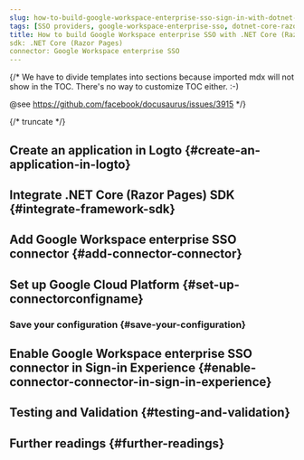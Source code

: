 ```yaml
---
slug: how-to-build-google-workspace-enterprise-sso-sign-in-with-dotnet-core-razor-pages-and-logto
tags: [SSO providers, google-workspace-enterprise-sso, dotnet-core-razor-pages, c#, SAML authentication, enterprise login, SSO login]
title: How to build Google Workspace enterprise SSO with .NET Core (Razor Pages)
sdk: .NET Core (Razor Pages)
connector: Google Workspace enterprise SSO
---
```


{/*
  We have to divide templates into sections because imported mdx will not show in the TOC.
  There's no way to customize TOC either. :-)

  @see https://github.com/facebook/docusaurus/issues/3915
*/}




{/* truncate */}

<Intro connector={connector} sdk=".NET Core (Razor Pages)" link="https://learn.microsoft.com/aspnet/core/razor-pages" />

## Create an application in Logto \{#create-an-application-in-logto}

<CreateApplication type="传统 Web" framework=".NET Core (Razor Pages)" />

## Integrate .NET Core (Razor Pages) SDK \{#integrate-framework-sdk}

<IntegrateSdk />

## Add Google Workspace enterprise SSO connector \{#add-connector-connector}

<AddSsoConnector framework=".NET Core (Razor Pages)" />

## Set up Google Cloud Platform \{#set-up-connectorconfigname}

<ConnectorGuide />

### Save your configuration \{#save-your-configuration}

<SaveYourConfiguration connector={connector} />

## Enable Google Workspace enterprise SSO connector in Sign-in Experience \{#enable-connector-connector-in-sign-in-experience}

<EnableSsoConnector />

## Testing and Validation \{#testing-and-validation}

<TestingAndValidation connector={connector} sdk=".NET Core (Razor Pages)" />

## Further readings \{#further-readings}

<FurtherReadings />
